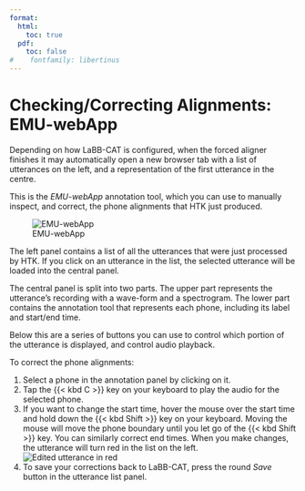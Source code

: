 ```yaml
---
format:
  html:
    toc: true
  pdf: 
    toc: false
#    fontfamily: libertinus
---
```

# Checking/Correcting Alignments: EMU-webApp

Depending on how LaBB-CAT is configured, when the forced aligner finishes it may automatically open a new browser tab with a list of utterances on the left, and a representation of the first utterance in the centre.

This is the *EMU-webApp* annotation tool, which you can use to manually inspect, and correct, the phone alignments that HTK just produced.

![EMU-webApp](EMU-webApp.png)

The left panel contains a list of all the utterances that were just processed by HTK. If you click on an utterance in the list, the selected utterance will be loaded into the central panel.

The central panel is split into two parts. The upper part represents the utterance's recording with a wave-form and a spectrogram. The lower part contains the annotation tool that represents each phone, including its label and start/end time.

Below this are a series of buttons you can use to control which portion of the utterance is displayed, and control audio playback.

To correct the phone alignments:

1. Select a phone in the annotation panel by clicking on it.
1. Tap the {{< kbd C >}} key on your keyboard to play the audio for the selected phone.
1. If you want to change the start time, hover the mouse over the start time and hold down the {{< kbd Shift >}} key on your keyboard. Moving the mouse will move the phone boundary until you let go of the {{< kbd Shift >}} key. You can similarly correct end times. When you make changes, the utterance will turn red in the list on the left.  
   ![Edited utterance in red](emu-edited-utterance.png)
1. To save your corrections back to LaBB-CAT, press the round *Save* button in the utterance list panel.

 
